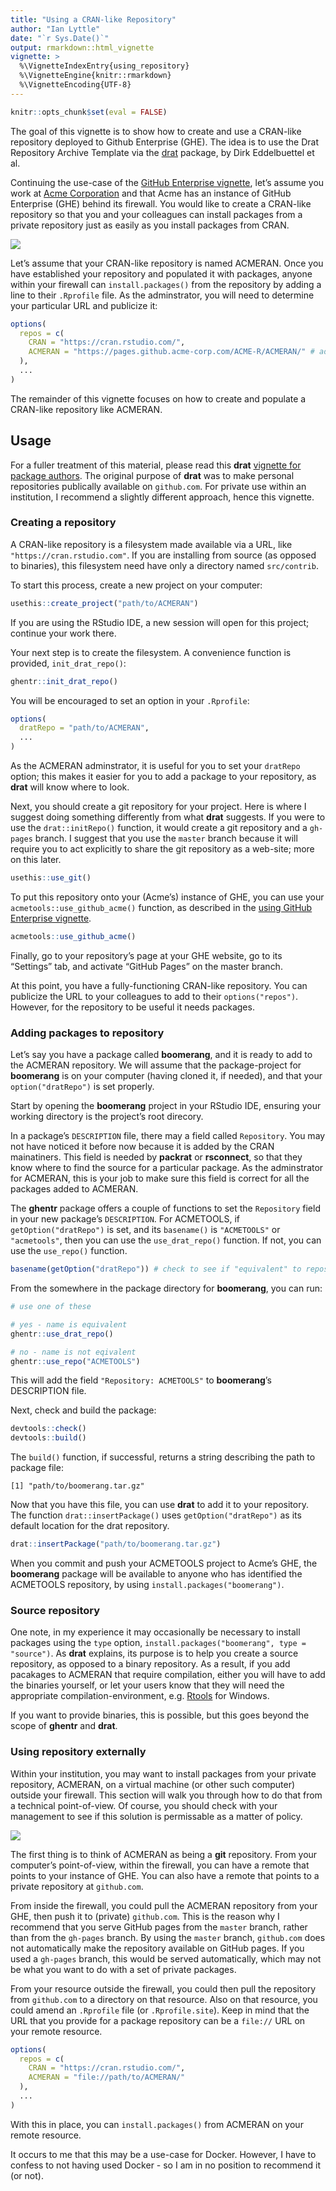 ```yaml
---
title: "Using a CRAN-like Repository"
author: "Ian Lyttle"
date: "`r Sys.Date()`"
output: rmarkdown::html_vignette
vignette: >
  %\VignetteIndexEntry{using_repository}
  %\VignetteEngine{knitr::rmarkdown}
  %\VignetteEncoding{UTF-8}
---
```


```r
knitr::opts_chunk$set(eval = FALSE)
```

The goal of this vignette is to show how to create and use a CRAN-like repository deployed to Github Enterprise (GHE). The idea is to use the Drat Repository Archive Template via the [drat](https://CRAN.R-project.org/package=drat) package, by Dirk Eddelbuettel et al. 

Continuing the use-case of the [GitHub Enterprise vignette](using_ghe.html), let's assume you work at [Acme Corporation](https://en.wikipedia.org/wiki/Acme_Corporation) and that Acme has an instance of GitHub Enterprise (GHE) behind its firewall. You would like to create a CRAN-like repository so that you and your colleagues can install packages from a private repository just as easily as you install packages from CRAN.

![](img/drat_motivation.png)

Let's assume that your CRAN-like repository is named ACMERAN. Once you have established your repository and populated it with packages, anyone within your firewall can `install.packages()` from the repository by adding a line to their `.Rprofile` file. As the adminstrator, you will need to determine your particular URL and publicize it:

```r
options(
  repos = c(
    CRAN = "https://cran.rstudio.com/",
    ACMERAN = "https://pages.github.acme-corp.com/ACME-R/ACMERAN/" # add a line like this
  ),
  ...
)
```

The remainder of this vignette focuses on how to create and populate a CRAN-like repository like ACMERAN.

## Usage

For a fuller treatment of this material, please read this **drat** [vignette for package authors](https://cran.r-project.org/web/packages/drat/vignettes/DratForPackageAuthors.html). The original purpose of **drat** was to make personal repositories publically available on `github.com`. 
For private use within an institution, I recommend a slightly different approach, hence this vignette. 

### Creating a repository

A CRAN-like repository is a filesystem made available via a URL, like `"https://cran.rstudio.com"`. If you are installing from source (as opposed to binaries), this filesystem need have only a directory named `src/contrib`.

To start this process, create a new project on your computer:

```r
usethis::create_project("path/to/ACMERAN")
```

If you are using the RStudio IDE, a new session will open for this project; continue your work there. 

Your next step is to create the filesystem. A convenience function is provided, `init_drat_repo()`:

```r
ghentr::init_drat_repo()
```

You will be encouraged to set an option in your `.Rprofile`:

```r
options(
  dratRepo = "path/to/ACMERAN",
  ...
)
```

As the ACMERAN adminstrator, it is useful for you to set your `dratRepo` option; this makes it easier for you to add a package to your repository, as **drat** will know where to look.

Next, you should create a git repository for your project. Here is where I suggest doing something differently from what **drat** suggests. If you were to use the `drat::initRepo()` function, it would create a git repository and a `gh-pages` branch. I suggest that you use the `master` branch because it will require you to act explicitly to share the git repository as a web-site; more on this later.

```r
usethis::use_git()
```

To put this repository onto your (Acme's) instance of GHE, you can use your `acmetools::use_github_acme()` function, as described in the [using GitHub Enterprise vignette](using_ghe.html).

```r
acmetools::use_github_acme()
```

Finally, go to your repository's page at your GHE website, go to its "Settings" tab, and activate "GitHub Pages" on the master branch.

At this point, you have a fully-functioning CRAN-like repository. You can publicize the URL to your colleagues to add to their `options("repos")`. However, for the repository to be useful it needs packages.

### Adding packages to repository

Let's say you have a package called **boomerang**, and it is ready to add to the ACMERAN repository. We will assume that the package-project for **boomerang** is on your computer (having cloned it, if needed), and that your `option("dratRepo")` is set properly. 

Start by opening the **boomerang** project in your RStudio IDE, ensuring your working directory is the project's root direcory.

In a package's `DESCRIPTION` file, there may a field called `Repository`. You may not have noticed it before now because it is added by the CRAN mainatiners. This field is needed by **packrat** or **rsconnect**, so that they know where to find the source for a particular package. As the adminstrator for ACMERAN, this is your job to make sure this field is correct for all the packages added to ACMERAN. 

The **ghentr** package offers a couple of functions to set the `Repository` field in your new package's `DESCRIPTION`. For ACMETOOLS, if `getOption("dratRepo")` is set, and its `basename()` is `"ACMETOOLS"` or `"acmetools"`, then you can use the `use_drat_repo()` function. If not, you can use the `use_repo()` function.

```r
basename(getOption("dratRepo")) # check to see if "equivalent" to repository name
```

From the somewhere in the package directory for **boomerang**, you can run:

```r
# use one of these

# yes - name is equivalent
ghentr::use_drat_repo()

# no - name is not eqivalent
ghentr::use_repo("ACMETOOLS")
```

This will add the field `"Repository: ACMETOOLS"` to **boomerang**'s DESCRIPTION file.

Next, check and build the package:

```r
devtools::check() 
devtools::build()
```

The `build()` function, if successful, returns a string describing the path to package file:

```
[1] "path/to/boomerang.tar.gz"
```

Now that you have this file, you can use **drat** to add it to your repository. The function `drat::insertPackage()` uses `getOption("dratRepo")` as its default location for the drat repository.

```r
drat::insertPackage("path/to/boomerang.tar.gz")
```

When you commit and push your ACMETOOLS project to Acme's GHE, the **boomerang** package will be available to anyone who has identified the ACMETOOLS repository, by using `install.packages("boomerang")`.

### Source repository

One note, in my experience it may occasionally be necessary to install packages using the `type` option, `install.packages("boomerang", type = "source")`. As **drat** explains, its purpose is to help you create a source repository, as opposed to a binary repository. As a result, if you add pacakages to ACMERAN that require compilation, either you will have to add the binaries yourself, or let your users know that they will need the appropriate compilation-environment, e.g. [Rtools](https://cran.r-project.org/bin/windows/Rtools/) for Windows.

If you want to provide binaries, this is possible, but this goes beyond the scope of **ghentr** and **drat**.

### Using repository externally

Within your institution, you may want to install packages from your private repository, ACMERAN, on a virtual machine (or other such computer) outside your firewall. This section will walk you through how to do that from a technical point-of-view. Of course, you should check with your management to see if this solution is permissable as a matter of policy.

![](img/drat_external_motivation.png)

The first thing is to think of ACMERAN as being a **git** repository. From your computer's point-of-view, within the firewall, you can have a remote that points to your instance of GHE. You can also have a remote that points to a private repository at `github.com`.

From inside the firewall, you could pull the ACMERAN repository from your GHE, then push it to (private) `github.com`. This is the reason why I recommend that you serve GitHub pages from the `master` branch, rather than from the `gh-pages` branch. By using the `master` branch, `github.com` does not automatically make the repository available on GitHub pages. If you used a `gh-pages` branch, this would be served automatically, which may not be what you want to do with a set of private packages.

From your resource outside the firewall, you could then pull the repository from `github.com` to a directory on that resource. Also on that resource, you could amend an `.Rprofile` file (or `.Rprofile.site`). Keep in mind that the URL that you provide for a package repository can be a `file://` URL on your remote resource.

```r
options(
  repos = c(
    CRAN = "https://cran.rstudio.com/",
    ACMERAN = "file://path/to/ACMERAN/" 
  ),
  ...
)
```

With this in place, you can `install.packages()` from ACMERAN on your remote resource.

It occurs to me that this may be a use-case for Docker. However, I have to confess to not having used Docker - so I am in no position to recommend it (or not).

